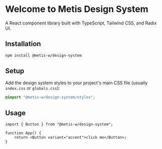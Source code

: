 
<Meta title="Introduction/Welcome" />

# Welcome to Metis Design System

A React component library built with TypeScript, Tailwind CSS, and Radix UI.

## Installation

```bash
npm install @metis-w/design-system
```

## Setup

Add the design system styles to your project's main CSS file (usually `index.css` or `globals.css`):

```css
@import "@metis-w/design-system/styles";
```

## Usage

```tsx
import { Button } from "@metis-w/design-system";

function App() {
    return <Button variant="accent">click me</Button>;
}
```
